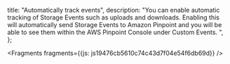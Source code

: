   title: "Automatically track events",
  description: "You can enable automatic tracking of Storage Events such as uploads and downloads. Enabling this will automatically send Storage Events to Amazon Pinpoint and you will be able to see them within the AWS Pinpoint Console under Custom Events. ",
};






<Fragments fragments={{js: js19476cb5610c74c43d7f04e54f6db69d}} />
